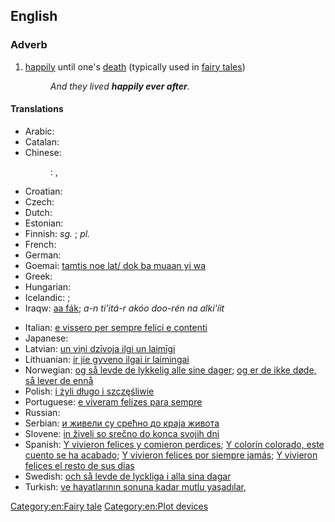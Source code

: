 ==English==

===Adverb===
{{head|en|adverb|head=[[happily]] [[ever]] [[after]]}}

# {{idiomatic|often preceded by "to live"}} [[happily]] until one's [[death]] (typically used in [[fairy tale]]s)
#: ''And they lived '''happily ever after'''.''

====Translations====
{{trans-top|happily until one's death}}
* Arabic: {{t-|ar|وعاشو عيشة سعيده}}
* Catalan: {{t|ca|i van viure feliços i van menjar anissos}}
* Chinese:
*: {{ttbc|Mandarin}}: {{t|cmn|从此，他们过着幸福快乐的日子}}, {{t|cmn|從此，他們過著幸福快樂的日子}}
* Croatian: {{t|hr|i živjeli su dugo i sretno}}
* Czech: {{t|cs|a žili šťastně až do smrti}}
* Dutch: {{t|nl|en ze leefden nog lang en gelukkig}}
* Estonian: {{t|et|ja kui nad surnud pole, siis elavad nad õnnelikult tänase päevani}}
* Finnish: ''sg.'' {{t|fi|onnellisena elämänsä loppuun asti}}; ''pl.'' {{t|fi|onnellisina elämänsä loppuun asti}}
* French: {{t|fr|ils vécurent heureux et eurent beaucoup d’enfants}}
* German: {{t|de|und wenn sie nicht gestorben sind, dann leben sie noch heute}}
* Goemai: [[tamtis noe lat/ dok ba muaan yi wa]]
* Greek: {{t|es|κι έζησαν αυτοί καλά κι εμείς καλύτερα}}
* Hungarian: {{t|hu|és boldogan éltek, míg meg nem haltak}}
* Icelandic: {{t|is|og þau lifðu vel og lengi}}; {{t|is|Og þau lifðu hamingjusöm til æviloka}}
* Iraqw: [[aa fák]]; ''a-n ti'itá-r akóo doo-rén na alki'íit''
{{trans-mid}}
* Italian: [[e vissero per sempre felici e contenti]]
* Japanese: {{t-|ja|めでたしめでたし|tr=medetashi medetashi|sc=Jpan}}
* Latvian: [[un viņi dzīvoja ilgi un laimīgi]]
* Lithuanian: [[ir jie gyveno ilgai ir laimingai]]
* Norwegian: [[og så levde de lykkelig alle sine dager]]; [[og er de ikke døde, så lever de ennå]]
* Polish: [[i żyli długo i szczęśliwie]]
* Portuguese: [[e viveram felizes para sempre]]
* Russian: {{t-|ru|и жили они долго и счастливо}}
* Serbian: [[и живели су срећно до краја живота]]
* Slovene: [[in živeli so srečno do konca svojih dni]]
* Spanish: [[Y vivieron felices y comieron perdices]]; [[Y colorín colorado, este cuento se ha acabado]]; [[Y vivieron felices por siempre jamás]]; [[Y vivieron felices el resto de sus días]]
* Swedish: [[och så levde de lyckliga i alla sina dagar]]
* Turkish: [[ve hayatlarının sonuna kadar mutlu yaşadılar]], {{t-|tr|ve sonsuza kadar mutlu yaşadılar}}
{{trans-bottom}}

[[Category:en:Fairy tale]]
[[Category:en:Plot devices]]